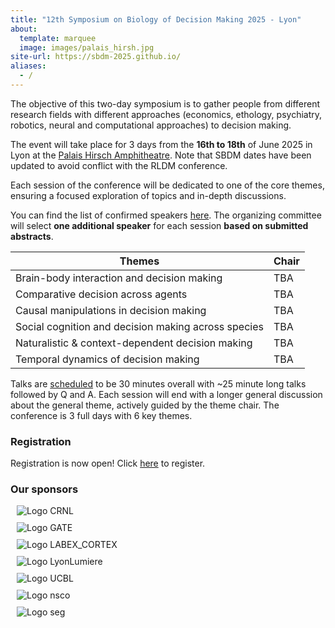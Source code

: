 ```yaml
---
title: "12th Symposium on Biology of Decision Making 2025 - Lyon"
about:
  template: marquee
  image: images/palais_hirsh.jpg
site-url: https://sbdm-2025.github.io/
aliases:
  - /
---
```


The objective of this two-day symposium is to gather people from
different research fields with different approaches (economics,
ethology, psychiatry, robotics, neural and computational approaches) to
decision making.

The event will take place for 3 days from the **16th to 18th** of June
2025 in Lyon at the [Palais Hirsch Amphitheatre](venue). Note that SBDM dates have been updated to avoid conflict with the RLDM conference.

Each session of the conference will be dedicated to one of the core
themes, ensuring a focused exploration of topics and in-depth
discussions.

You can find the list of confirmed speakers [here](speakers). The organizing committee will select **one additional speaker** for each session **based on submitted abstracts**.

| Themes                                              | Chair |
|-----------------------------------------------------|-------|
| Brain-body interaction and decision making          | TBA   |
| Comparative decision across agents                  | TBA   |
| Causal manipulations in decision making             | TBA   |
| Social cognition and decision making across species | TBA   |
| Naturalistic & context-dependent decision making    | TBA   |
| Temporal dynamics of decision making                | TBA   |

Talks are [scheduled](program) to be 30 minutes overall with \~25 minute long talks
followed by Q and A. Each session will end with a longer general
discussion about the general theme, actively guided by the theme chair.
The conference is 3 full days with 6 key themes.

### Registration

Registration is now open! Click [here](registration) to register.

### Our sponsors

```{=html}
<style>
.logo-wrapper {
  flex: 0 1 auto;          /* allows shrinking on small screens */
  margin: 10px;
}
.logo-img {
  max-height: 100px;
  object-fit: contain;
  width: auto;
  height: auto;
}
</style>

<div class="container">
  <div class="d-flex flex-wrap justify-content-center align-items-center">
    <div class="logo-wrapper">
      <img src="images/CRNL.png" class="img-fluid logo-img" alt="Logo CRNL">
    </div>
    <div class="logo-wrapper">
      <img src="images/GATE.png" class="img-fluid logo-img" alt="Logo GATE">
    </div>
    <div class="logo-wrapper">
      <img src="images/LABEX_CORTEX.svg" class="img-fluid logo-img" alt="Logo LABEX_CORTEX">
    </div>
    <div class="logo-wrapper">
      <img src="images/LyonLumiere.png" class="img-fluid logo-img" alt="Logo LyonLumiere">
    </div>
    <div class="logo-wrapper">
      <img src="images/UCBL.png" class="img-fluid logo-img" alt="Logo UCBL">
    </div>
    <div class="logo-wrapper">
      <img src="images/nsco-logo.svg" class="img-fluid logo-img" alt="Logo nsco">
    </div>
    <div class="logo-wrapper">
      <img src="images/seg-logo.svg" class="img-fluid logo-img" alt="Logo seg">
    </div>
    <!-- Add more logos as needed -->
  </div>
</div>

```